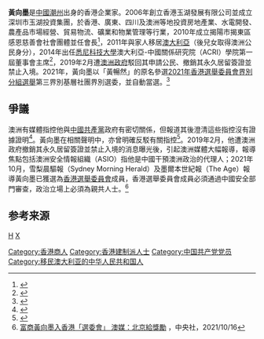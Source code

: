 {{Infobox person
| name               = 黄向墨
| image              = 
| caption            = 
| birth_name         = 
| birth_date         = 
| birth_place        = {{CHN}}[[潮州|潮州]]
| death_date         = 
| death_place        = 
| residence          = 
| nationality        = {{PRC-HKG}}
| citizenship        = 
| education          = 
| occupation         = 企業家
| known for          = 
| home_town          = 
| salary             = 
| networth           = $10亿+
| title              = 
| term               = 
| predecessor        = 
| successor          = 
| party              = [[中国共产党|中国共产党]]
| boards             = 
| spouse             = 
| partner            = 
| children           = 2（Carina Shanyu Huang、黄基铨 Jimmy Huang）
| parents            = 
| relatives          = 
| website            = 
}}
'''黃向墨'''{{BD|1969年}}是[[中國|中國]][[潮州|潮州]]出身的香港企業家。2006年創立香港玉湖發展有限公司並成立深圳市玉湖投資集團，於香港、廣東、四川及澳洲等地投資房地產業、水電開發、農產品市場經營、貿易物流、礦業和物業管理等行業，2010年成立揭陽市揭東區感恩慈善會社會團體並任會長<ref>{{cite web |title=黃暢言 |url=https://m.qixin.com/shareholder/e9bb84e79585e784b6/c541fe70-1099-11e8-b81e-00163e0f05e7 |website=啓信寳}}</ref>，2011年與家人移居[[澳大利亞|澳大利亞]]（後兒女取得澳洲公民身分），2014年出任[[悉尼科技大學|悉尼科技大學]]澳大利亞-中國關係研究院（ACRI）學院第一屆董事會主席<ref>{{cite web |title=悉尼科技大学澳中关系研究院成立 |url=http://edu.sina.com.cn/a/2014-05-23/1150243533.shtml |website=新浪教育}}</ref>，2019年2月遭[[澳洲政府|澳洲政府]]駁回其申請公民、撤銷其永久居留簽證並禁止入境。2021年，黃向墨以「黃暢然」的原名參選[[2021年香港選舉委員會界別分組選舉|2021年香港選舉委員會界別分組選舉]]第三界別基層社團界別選委，並自動當選。<ref>{{cite news |title=被指滲透干預　遭澳洲撤居留權　澳媒指親中商人黃向墨改名　來港做選委 |url=https://www.thestandnews.com/politics/%E8%A2%AB%E6%8C%87%E6%BB%B2%E9%80%8F%E5%B9%B2%E9%A0%90-%E9%81%AD%E6%BE%B3%E6%B4%B2%E6%92%A4%E9%8A%B7%E5%B1%85%E7%95%99%E6%AC%8A-%E8%A6%AA%E4%B8%AD%E5%95%86%E4%BA%BA%E9%BB%83%E5%90%91%E5%A2%A8%E6%94%B9%E5%90%8D-%E4%BE%86%E6%B8%AF%E5%81%9A%E9%81%B8%E5%A7%94 |work=[[立場新聞|立場新聞]] |date=2021-10-20 |archiveurl=https://web.archive.org/web/20211021061603/https://www.thestandnews.com/politics/%E8%A2%AB%E6%8C%87%E6%BB%B2%E9%80%8F%E5%B9%B2%E9%A0%90-%E9%81%AD%E6%BE%B3%E6%B4%B2%E6%92%A4%E9%8A%B7%E5%B1%85%E7%95%99%E6%AC%8A-%E8%A6%AA%E4%B8%AD%E5%95%86%E4%BA%BA%E9%BB%83%E5%90%91%E5%A2%A8%E6%94%B9%E5%90%8D-%E4%BE%86%E6%B8%AF%E5%81%9A%E9%81%B8%E5%A7%94 |archivedate=2021-10-21}}</ref>

== 爭議 ==
澳洲有媒體指控他與[[中國共產黨|中國共產黨]]政府有密切關係，但報道其後澄清這些指控沒有證據證明<ref>{{cite news |title=澳发行量最大日报就影射澳华人间谍报道刊更正声明 |url=http://australia.people.com.cn/n1/2017/1104/c408038-29626937.html |work=人民網 |accessdate=2021-03-21 |archive-date=2017-11-13 |archive-url=https://web.archive.org/web/20171113061559/http://australia.people.com.cn/n1/2017/1104/c408038-29626937.html |dead-url=no }}</ref>。黃向墨在相關聲明中，亦曾明確反駁有關指控<ref>{{cite news |title=澳洲撤居留權　大陸富豪黃向墨：現快樂定居香港，如政治捐款不當請澳退還 |url=https://www.thestandnews.com/international/%E6%BE%B3%E6%B4%B2%E6%92%A4%E5%B1%85%E7%95%99%E6%AC%8A-%E5%A4%A7%E9%99%B8%E5%AF%8C%E8%B1%AA%E9%BB%83%E5%90%91%E5%A2%A8-%E7%8F%BE%E5%BF%AB%E6%A8%82%E5%9C%B0%E5%B1%85%E9%A6%99%E6%B8%AF-%E5%A6%82%E6%94%BF%E6%B2%BB%E6%8D%90%E6%AC%BE%E4%B8%8D%E7%95%B6%E8%AB%8B%E6%BE%B3%E6%B4%B2%E9%80%80%E9%82%84/ |work=立場新聞 |accessdate=2021-03-21 |archive-date=2020-10-31 |archive-url=https://web.archive.org/web/20201031195256/https://www.thestandnews.com/international/%E6%BE%B3%E6%B4%B2%E6%92%A4%E5%B1%85%E7%95%99%E6%AC%8A-%E5%A4%A7%E9%99%B8%E5%AF%8C%E8%B1%AA%E9%BB%83%E5%90%91%E5%A2%A8-%E7%8F%BE%E5%BF%AB%E6%A8%82%E5%9C%B0%E5%B1%85%E9%A6%99%E6%B8%AF-%E5%A6%82%E6%94%BF%E6%B2%BB%E6%8D%90%E6%AC%BE%E4%B8%8D%E7%95%B6%E8%AB%8B%E6%BE%B3%E6%B4%B2%E9%80%80%E9%82%84/ |dead-url=no }}</ref>。2019年2月，他遭澳洲政府撤銷其永久居留簽證並禁止入境的消息曝光後，引起澳洲媒體大幅報導，報導焦點包括澳洲安全情報組織（ASIO）指他是中國干預澳洲政治的代理人；2021年10月，雪梨晨驅報（Sydney Morning Herald）及墨爾本世紀報（The Age）報導黃向墨已獲選為[[香港選舉委員會|香港選舉委員會]]成員，香港選舉委員會成員必須通過中國安全部門審查，政治立場上必須為親共人士。<ref>[https://www.cna.com.tw/news/aopl/202110160055.aspx 富商黃向墨入香港「選委會」 澳媒：北京給獎勵] {{Wayback|url=https://www.cna.com.tw/news/aopl/202110160055.aspx |date=20211019081106 }}，中央社，2021/10/16</ref>

==参考来源==
{{reflist}}


[[分类:潮州人|H]]
[[分类:黄姓|X]]
[[Category:香港商人|Category:香港商人]]
[[Category:香港建制派人士|Category:香港建制派人士]]
[[Category:中国共产党党员|Category:中国共产党党员]]
[[Category:移民澳大利亚的中华人民共和国人|Category:移民澳大利亚的中华人民共和国人]]
